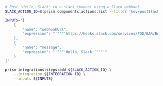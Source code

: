 ```bash
# Post 'Hello, Slack' to a slack channel using a Slack webhook
SLACK_ACTION_ID=$(prism components:actions:list --filter 'key=postSlackMessage' --columns id --no-header)

INPUTS='[
    {
        "name": "webhookUrl",
        "expression": "'"'"'https://hooks.slack.com/services/FOO/BAR/BAZ'"'"'"
    },
    {
        "name": "message",
        "expression": "'"'"'Hello, Slack!'"'"'"
    }
]'

prism integrations:steps:add ${SLACK_ACTION_ID} \
    --integration ${INTEGRATION_ID} \
    --inputs ${INPUTS}
```
